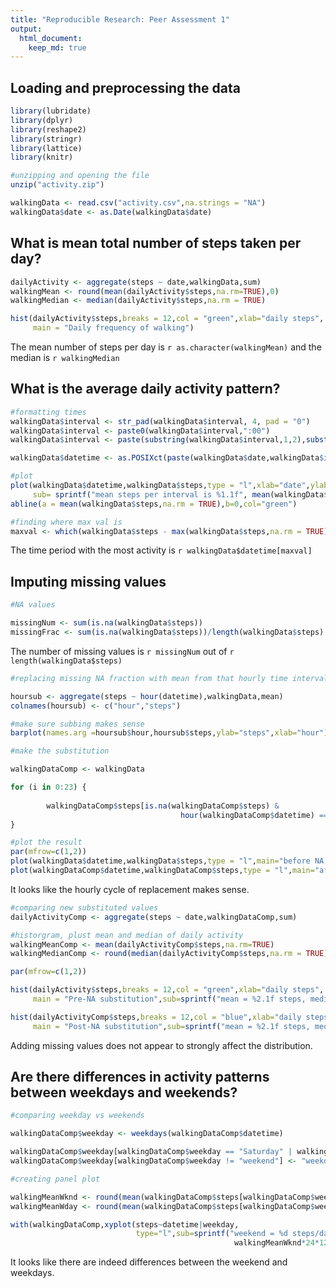 ```yaml
---
title: "Reproducible Research: Peer Assessment 1"
output: 
  html_document:
    keep_md: true
---
```



## Loading and preprocessing the data

```r
library(lubridate)
library(dplyr)
library(reshape2)
library(stringr)
library(lattice)
library(knitr)
```

```r
#unzipping and opening the file
unzip("activity.zip")

walkingData <- read.csv("activity.csv",na.strings = "NA")
walkingData$date <- as.Date(walkingData$date)
```

## What is mean total number of steps taken per day?

```r
dailyActivity <- aggregate(steps ~ date,walkingData,sum)
walkingMean <- round(mean(dailyActivity$steps,na.rm=TRUE),0)
walkingMedian <- median(dailyActivity$steps,na.rm = TRUE)

hist(dailyActivity$steps,breaks = 12,col = "green",xlab="daily steps",
     main = "Daily frequency of walking")
```

The mean number of steps per day is `r as.character(walkingMean)` and the median is `r walkingMedian`


## What is the average daily activity pattern?

```r
#formatting times
walkingData$interval <- str_pad(walkingData$interval, 4, pad = "0") 
walkingData$interval <- paste0(walkingData$interval,":00")
walkingData$interval <- paste(substring(walkingData$interval,1,2),substring(walkingData$interval,3,7),sep=":") 

walkingData$datetime <- as.POSIXct(paste(walkingData$date,walkingData$interval),format="%Y-%m-%d %H:%M:%S")

#plot
plot(walkingData$datetime,walkingData$steps,type = "l",xlab="date",ylab="number of steps per interval",
     sub= sprintf("mean steps per interval is %1.1f", mean(walkingData$steps,na.rm = TRUE)))
abline(a = mean(walkingData$steps,na.rm = TRUE),b=0,col="green")

#finding where max val is
maxval <- which(walkingData$steps - max(walkingData$steps,na.rm = TRUE) == 0)

```

The time period with the most activity is `r walkingData$datetime[maxval]`

## Imputing missing values

```r
#NA values

missingNum <- sum(is.na(walkingData$steps))
missingFrac <- sum(is.na(walkingData$steps))/length(walkingData$steps)
```

The number of missing values is `r missingNum` out of `r length(walkingData$steps)`

```r
#replacing missing NA fraction with mean from that hourly time interval

hoursub <- aggregate(steps ~ hour(datetime),walkingData,mean)
colnames(hoursub) <- c("hour","steps")

#make sure subbing makes sense
barplot(names.arg =hoursub$hour,hoursub$steps,ylab="steps",xlab="hour")

#make the substitution

walkingDataComp <- walkingData

for (i in 0:23) {
       
        walkingDataComp$steps[is.na(walkingDataComp$steps) & 
                                      hour(walkingDataComp$datetime) == i] <- hoursub[i+1,2] 
}

#plot the result
par(mfrow=c(1,2))
plot(walkingData$datetime,walkingData$steps,type = "l",main="before NA replacement",xlab="date",ylab="steps per 5min interval")
plot(walkingDataComp$datetime,walkingDataComp$steps,type = "l",main="after NA replacement",xlab="date",ylab="")
```

It looks like the hourly cycle of replacement makes sense.

```r

#comparing new substituted values
dailyActivityComp <- aggregate(steps ~ date,walkingDataComp,sum)

#historgram, plust mean and median of daily activity
walkingMeanComp <- mean(dailyActivityComp$steps,na.rm=TRUE)
walkingMedianComp <- round(median(dailyActivityComp$steps,na.rm = TRUE))

par(mfrow=c(1,2))

hist(dailyActivity$steps,breaks = 12,col = "green",xlab="daily steps",
     main = "Pre-NA substitution",sub=sprintf("mean = %2.1f steps, median = %2.0f steps",walkingMean,walkingMedian))

hist(dailyActivityComp$steps,breaks = 12,col = "blue",xlab="daily steps",
     main = "Post-NA substitution",sub=sprintf("mean = %2.1f steps, median = %2.0f steps",walkingMeanComp,walkingMedianComp))
```

Adding missing values does not appear to strongly affect the distribution. 

## Are there differences in activity patterns between weekdays and weekends?

```r
#comparing weekday vs weekends

walkingDataComp$weekday <- weekdays(walkingDataComp$datetime)

walkingDataComp$weekday[walkingDataComp$weekday == "Saturday" | walkingDataComp$weekday == "Sunday"] <- "weekend"
walkingDataComp$weekday[walkingDataComp$weekday != "weekend"] <- "weekday"

#creating panel plot

walkingMeanWknd <- round(mean(walkingDataComp$steps[walkingDataComp$weekday=="weekend"]))
walkingMeanWday <- round(mean(walkingDataComp$steps[walkingDataComp$weekday=="weekday"]))

with(walkingDataComp,xyplot(steps~datetime|weekday,
                            type="l",sub=sprintf("weekend = %d steps/day vs weekday = %d steps/day",
                                                  walkingMeanWknd*24*12,walkingMeanWday*24*12)))


```

It looks like there are indeed differences between the weekend and weekdays. 
